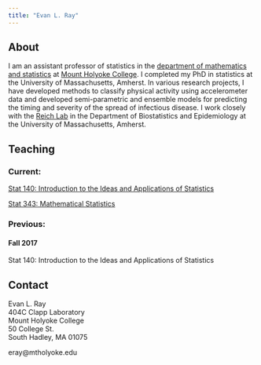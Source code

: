 ```yaml
---
title: "Evan L. Ray"
---
```


## About

I am an assistant professor of statistics in the [department of mathematics and statistics](https://www.mtholyoke.edu/acad/math) at [Mount Holyoke College](https://www.mtholyoke.edu).  I completed my PhD in statistics at the University of Massachusetts, Amherst.  In various research projects, I have developed methods to classify physical activity using accelerometer data and developed semi-parametric and ensemble models for predicting the timing and severity of the spread of infectious disease.  I work closely with the [Reich Lab](http://reichlab.io/) in the Department of Biostatistics and Epidemiology at the University of Massachusetts, Amherst.

## Teaching

### Current:

[Stat 140: Introduction to the Ideas and Applications of Statistics](http://www.evanlray.com/stat140_s2018)

[Stat 343: Mathematical Statistics](http://www.evanlray.com/stat343_s2018)

### Previous:

#### Fall 2017

Stat 140: Introduction to the Ideas and Applications of Statistics

## Contact

Evan L. Ray  
404C Clapp Laboratory  
Mount Holyoke College  
50 College St.  
South Hadley, MA 01075

eray@mtholyoke.edu